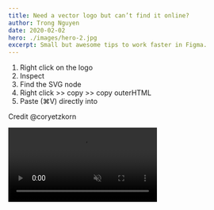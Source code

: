 ```yaml
---
title: Need a vector logo but can’t find it online?
author: Trong Nguyen
date: 2020-02-02
hero: ./images/hero-2.jpg
excerpt: Small but awesome tips to work faster in Figma.
---
```


<div class="Grid Col2">
<p>

1. Right click on the logo
2. Inspect
3. Find the SVG node
4. Right click >> copy >> copy outerHTML
5. Paste (⌘V) directly into 

Credit @coryetzkorn
</p>

<div class="video">
  <video autoplay loop muted playsinline src="https://video.twimg.com/ext_tw_video/1227382119283879936/pu/vid/1280x720/QyV3qSNJlKW9Dhd7.mp4"></video>
</div>
</div>